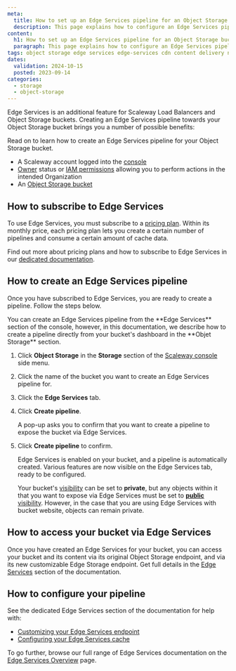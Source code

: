 ```yaml
---
meta:
  title: How to set up an Edge Services pipeline for an Object Storage bucket
  description: This page explains how to configure an Edge Services pipeline for a Scaleway Object Storage bucket. Set up your own custom domain to point to your bucket, and enable a caching service for faster and more efficient delivery.
content:
  h1: How to set up an Edge Services pipeline for an Object Storage bucket
  paragraph: This page explains how to configure an Edge Services pipeline for a Scaleway Object Storage bucket. Set up your own custom domain to point to your bucket, and enable a caching service for faster and more efficient delivery.
tags: object storage edge services edge-services cdn content delivery network cache domain certificate custom-domain https
dates:
  validation: 2024-10-15
  posted: 2023-09-14
categories:
  - storage
  - object-storage
---
```



Edge Services is an additional feature for Scaleway Load Balancers and Object Storage buckets. Creating an Edge Services pipeline towards your Object Storage bucket brings you a number of possible benefits:

<Macro id="edge-services-bucket-benefits" />

Read on to learn how to create an Edge Services pipeline for your Object Storage bucket.

<Macro id="requirements" />

- A Scaleway account logged into the [console](https://console.scaleway.com)
- [Owner](/iam/concepts/#owner) status or [IAM permissions](/iam/concepts/#permission) allowing you to perform actions in the intended Organization
- An [Object Storage bucket](/object-storage/how-to/create-a-bucket/)

## How to subscribe to Edge Services

To use Edge Services, you must subscribe to a [pricing plan](https://www.scaleway.com/en/pricing/network/#edge-services). Within its monthly price, each pricing plan lets you create a certain number of pipelines and consume a certain amount of cache data.

Find out more about pricing plans and how to subscribe to Edge Services in our [dedicated documentation](/edge-services/how-to/subscribe-edge-services/).

## How to create an Edge Services pipeline

Once you have subscribed to Edge Services, you are ready to create a pipeline. Follow the steps below.

<Message type="tip">
You can create an Edge Services pipeline from the **Edge Services** section of the console, however, in this documentation, we describe how to create a pipeline directly from your bucket's dashboard in the **Objet Storage** section.
</Message>

1. Click **Object Storage** in the **Storage** section of the [Scaleway console](https://console.scaleway.com/) side menu.

2. Click the name of the bucket you want to create an Edge Services pipeline for.
    <Lightbox src={image} alt="A screenshot of the Scaleway console shows a listing of Object Storage buckets, with an arrow showing that you click on the name of the bucket you want to enable Edge Services on." />

3. Click the **Edge Services** tab.

    <Lightbox src={image2} alt="A screenshot of the Scaleway console shows the Edge Services tab for the selected bucket: it is in an empty state, with a button inviting you to enable Edge Services." />

4. Click **Create pipeline**.

    A pop-up asks you to confirm that you want to create a pipeline to expose the bucket via Edge Services. 

5. Click **Create pipeline** to confirm.

    Edge Services is enabled on your bucket, and a pipeline is automatically created. Various features are now visible on the Edge Services tab, ready to be configured.

    <Message type="important">

    Your bucket's [visibility](/object-storage/concepts/#visibility) can be set to **private**, but any objects within it that you want to expose via Edge Services must be set to [**public** visibility](/object-storage/how-to/manage-object-visibility/). However, in the case that you are using Edge Services with bucket website, objects can remain private.

    </Message>

## How to access your bucket via Edge Services

Once you have created an Edge Services for your bucket, you can access your bucket and its content via its original Object Storage endpoint, and via its new customizable Edge Storage endpoint. Get full details in the [Edge Services](/edge-services/how-to/create-pipeline-bucket/#how-to-access-your-bucket-via-edge-services) section of the documentation.

## How to configure your pipeline

See the dedicated Edge Services section of the documentation for help with:

- [Customizing your Edge Services endpoint](/edge-services/how-to/configure-custom-domain/)
- [Configuring your Edge Services cache](/edge-services/how-to/configure-cache/)

To go further, browse our full range of Edge Services documentation on the [Edge Services Overview](/edge-services/) page.
